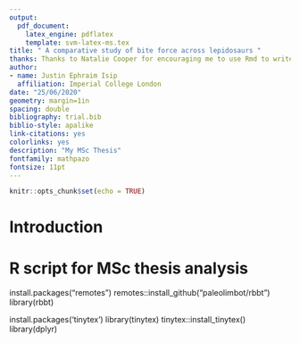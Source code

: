 ```yaml
---
output: 
  pdf_document:
    latex_engine: pdflatex
    template: svm-latex-ms.tex     
title: " A comparative study of bite force across lepidosaurs "
thanks: Thanks to Natalie Cooper for encouraging me to use Rmd to write up my thesis!
author: 
- name: Justin Ephraim Isip
  affiliation: Imperial College London
date: "25/06/2020"
geometry: margin=1in
spacing: double
bibliography: trial.bib
biblio-style: apalike
link-citations: yes
colorlinks: yes
description: "My MSc Thesis"
fontfamily: mathpazo
fontsize: 11pt
---
```


```r
knitr::opts_chunk$set(echo = TRUE)
```

# Introduction



# R script for MSc thesis analysis

install.packages("remotes")
remotes::install_github("paleolimbot/rbbt")
library(rbbt)

install.packages('tinytex')
library(tinytex)
tinytex::install_tinytex()
library(dplyr)




